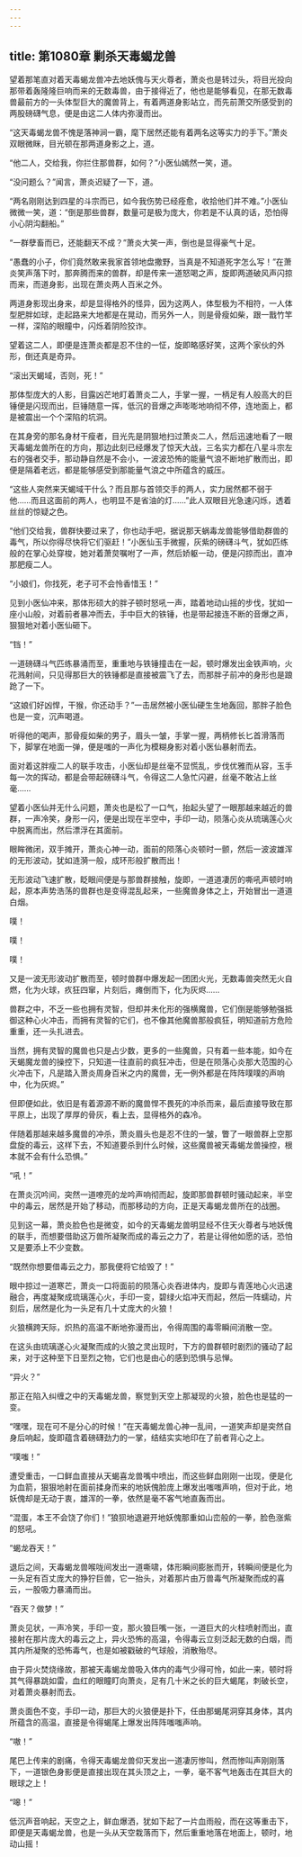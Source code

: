 ```yaml
---
---
---
```

title: 第1080章 剿杀天毒蝎龙兽
---



望着那笔直对着天毒蝎龙兽冲去地妖傀与天火尊者，萧炎也是转过头，将目光投向那带着轰隆隆巨响而来的无数毒兽，由于接得近了，他也是能够看见，在那无数毒兽最前方的一头体型巨大的魔兽背上，有着两道身影站立，而先前萧交所感受到的两股磅礴气息，便是由这二人体内弥漫而出。

“这天毒蝎龙兽不愧是落神涧一霸，麾下居然还能有着两名这等实力的手下。”萧炎双眼微眯，目光顿在那两道身影之上，道。

“他二人，交给我，你拦住那兽群，如何？”小医仙嫣然一笑，道。

“没问题么？”闻言，萧炎迟疑了一下，道。

“两名刚刚达到四星的斗宗而已，如今我伤势已经痊愈，收拾他们并不难。”小医仙微微一笑，道：“倒是那些兽群，数量可是极为庞大，你若是不认真的话，恐怕得小心阴沟翻船。”

“一群孽畜而已，还能翻天不成？”萧炎大笑一声，倒也是显得豪气十足。

“愚蠢的小子，你们竟然敢来我家首领地盘撒野，当真是不知道死字怎么写！”在萧炎笑声落下时，那奔腾而来的兽群，却是传来一道怒喝之声，旋即两道破风声闪掠而来，而道身影，出现在萧炎两人百米之外。

两道身影现出身来，却是显得格外的怪异，因为这两人，体型极为不相符，一人体型肥胖如球，走起路来大地都是在晃动，而另外一人，则是骨瘦如柴，跟一戬竹竿一样，深陷的眼瞳中，闪烁着阴险狡诈。

望着这二人，即便是连萧炎都是忍不住的一怔，旋即略感好笑，这两个家伙的外形，倒还真是奇异。

“滚出天蝎域，否则，死！”

那体型庞大的人影，目露凶芒地盯着萧炎二人，手掌一握，一柄足有人般高大的巨锤便是闪现而出，巨锤随意一挥，低沉的音爆之声嘭嘭地响彻不停，连地面上，都是被震出一个个深陷的坑洞。

在其身旁的那名身材干瘦者，目光先是阴狠地扫过萧炎二人，然后迅速地看了一眼天毒蝎龙兽所在的方向，那边此刻已经爆发了惊天大战，三名实力都在八星斗宗左右的强者交手，那动静自然是不会小，一波波恐怖的能量气浪不断地扩散而出，即便是隔着老远，都是能够感受到那能量气浪之中所蕴含的威压。

“这些人突然来天蝎域干什么？而且那与首领交手的两人，实力居然都不弱于他……而且这面前的两人，也明显不是省油的灯……”此人双眼目光急速闪烁，透着丝丝的惊疑之色。

“他们交给我，兽群快要过来了，你也动手吧，据说那天蜗毒龙兽能够借助群兽的毒气，所以你得尽快将它们驱赶！”小医仙玉手微握，灰紫的磅礴斗气，犹如匹练般的在掌心处穿梭，她对着萧炱嘱咐了一声，然后娇躯一动，便是闪掠而出，直冲那肥瘦二人。

“小娘们，你找死，老子可不会怜香惜玉！”

见到小医仙冲来，那体形硕大的胖子顿时怒吼一声，踏着地动山摇的步伐，犹如一座小山般，对着前者暴冲而去，手中巨大的铁锤，也是带起接连不断的音爆之声，狠狠地对着小医仙砸下。

“铛！”

一道磅礴斗气匹练暴涌而至，重重地与铁锤撞击在一起，顿时爆发出金铁声响，火花溅射间，只见得那巨大的铁锤都是直接被震飞了去，而那胖子前冲的身形也是踉跄了一下。

“这娘们好凶悍，干猴，你还动手？”一击居然被小医仙硬生生地轰回，那胖子脸色也是一变，沉声喝道。

听得他的喝声，那骨瘦如柴的男子，眉头一皱，手掌一握，两柄修长匕首滑落而下，脚掌在地面一弹，便是嗤的一声化为模糊身影对着小医仙暴射而去。

面对着这胖瘦二人的联手攻击，小医仙却是丝毫不显慌乱，步伐优雅而从容，玉手每一次的挥动，都是会带起磅礴斗气，令得这二人急忙闪避，丝毫不敢沾上丝毫……

望着小医仙并无什么问题，萧炎也是松了一口气，抬起头望了一眼那越来越近的兽群，一声冷笑，身形一闪，便是出现在半空中，手印一动，陨落心炎从琉璃莲心火中脱离而出，然后漂浮在其面前。

眼眸微闭，双手摊开，萧炎心神一动，面前的陨落心炎顿时一颤，然后一波波雄浑的无形波动，犹如涟漪一般，成环形般扩散而出！

无形波动飞速扩散，眨眼间便是与那兽群接触，旋即，一道道凄厉的嘶吼声顿时响起，原本声势浩荡的兽群也是变得混乱起来，一些魔兽身体之上，开始冒出一道道白烟。

噗！

噗！

噗！

又是一波无形波动扩散而至，顿时兽群中爆发起一团团火光，无数毒兽突然无火自燃，化为火球，疚狂四窜，片刻后，瘫倒而下，化为灰烬……

兽群之中，不乏一些也拥有灵智，但却并未化形的强横魔兽，它们倒是能够勉强抵御这种心火冲击，而拥有灵智的它们，也不像其他魔兽那般疯狂，明知道前方危险重重，还一头扎进去。

当然，拥有灵智的魔兽也只是占少数，更多的一些魔兽，只有着一些本能，如今在天蝎魔龙兽的操控下，只知道一往直前的疯狂冲击，但是在陨落心炎那大范围的心火冲击下，凡是踏入萧炎周身百米之内的魔兽，无一例外都是在阵阵噗噗的声响中，化为灰烬。”

但即便如此，依旧是有着源源不断的魔兽悍不畏死的冲杀而来，最后直接导致在那平原上，出现了厚厚的骨灰，看上去，显得格外的森冷。

伴随着那越来越多魔兽的冲杀，萧炎眉头也是忍不住的一皱，瞥了一眼兽群上空那盘旋的毒云，这样下去，不知道要杀到什么时候，这些魔兽被天毒蝎龙兽操控，根本就不会有什么恐惧。”

“吼！”

在萧炎沉吟间，突然一道嘹亮的龙吟声响彻而起，旋即那兽群顿时骚动起来，半空中的毒云，居然是开始了移动，而那移动的方向，正是天毒蝎龙兽所在的战圈。

见到这一幕，萧炎脸色也是微变，如今的天毒蝎龙兽明显经不住天火尊者与地妖傀的联手，而想要借助这万兽所凝聚而成的毒云之力了，若是让得他如愿的话，恐怕又是要添上不少变数。

“既然你想要借毒云之力，那我便将它给毁了！”

眼中掠过一道寒芒，萧炎一口将面前的陨落心炎吞进体内，旋即与青莲地心火迅速融合，再度凝聚成琉璃莲心火，手印一变，碧绿火焰冲天而起，然后一阵蠕动，片刻后，居然是化为一头足有几十丈庞大的火狼！

火狼横跨天际，炽热的高温不断地弥漫而出，令得周围的毒零瞬间消散一空。

在这头由琉璃遂心火凝聚而成的火狼之灵出现时，下方的兽群顿时剧烈的骚动了起来，对于这种至下日至烈之物，它们也是由心的感到恐惧与忌惮。

“异火？”

那正在陷入纠缠之中的天毒蝎龙兽，察觉到天空上那凝现的火狼，脸色也是猛的一变。

“嘿嘿，现在可不是分心的时候！”在天毒蝎龙兽心神一乱间，一道笑声却是突然自身后响起，旋即蕴含着磅礴劲力的一掌，结结实实地印在了前者背心之上。

“噗嗤！”

遭受重击，一口鲜血直接从天蝎喜龙兽嘴中喷出，而这些鲜血刚刚一出现，便是化为血箭，狠狠地射在面前揉身而来的地妖傀脸庞上爆发出嗤嗤声响，但对于此，地妖傀却是无动于衷，雄浑的一拳，依然是毫不客气地直轰而出。

“混蛋，本王不会饶了你们！”狼狈地退避开地妖傀那重如山峦般的一拳，脸色涨紫的怒吼。

“蝎龙吞天！”

退后之间，天毒蝎龙兽喉咙间发出一道嘶啸，体形瞬间膨胀而开，转瞬间便是化为一头足有百丈庞大的狰狞巨兽，它一抬头，对着那片由万兽毒气所凝聚而成的喜云，一股吸力暴涌而出。

“吞天？做梦！”

萧炎见状，一声冷笑，手印一变，那火狼巨嘴一张，一道巨大的火柱喷射而出，直接射在那片庞大的毒云之上，异火恐怖的高温，令得毒云立刻泛起无数的白烟，而其内所凝聚的恐怖毒气，也是如被戳破的气球般，消散殆尽。

由于异火焚烧缘故，那被天毒蝎龙兽吸入体内的毒气少得可怜，如此一来，顿时将其气得暴跳如雷，血红的眼瞳盯向萧炎，足有几十米之长的巨大蝎尾，刺破长空，对着萧炎暴射而去。

萧炎面色不变，手印一动，那巨大的火狼便是扑下，任由那蝎尾洞穿其身体，其内所蕴含的高温，直接是令得蝎尾上爆发出阵阵嗤嗤声响。

“嗷！”

尾巴上传来的剧痛，令得天毒蝎龙兽仰天发出一道凄厉惨叫，然而惨叫声刚刚落下，一道银色身影便是直接出现在其头顶之上，一拳，毫不客气地轰击在其巨大的眼球之上！

“嗥！”

低沉声音响起，天空之上，鲜血爆洒，犹如下起了一片血雨般，而在这等重击下，即便是天毒蝎龙兽，也是一头从天空栽落而下，然后重重地落在地面上，顿时，地动山摇！